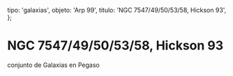 
  tipo: 'galaxias',
  objeto: 'Arp 99',
  titulo: 'NGC 7547/49/50/53/58, Hickson 93',
};

# NGC 7547/49/50/53/58, Hickson 93

<Imagen
  src="registro/arp-99_20121200_1_arp99.jpg"
  fecha="20121200"
/>

 conjunto de Galaxias en Pegaso
